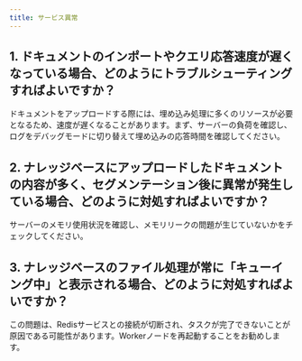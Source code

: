```yaml
---
title: サービス異常
---
```


## 1. ドキュメントのインポートやクエリ応答速度が遅くなっている場合、どのようにトラブルシューティングすればよいですか？

ドキュメントをアップロードする際には、埋め込み処理に多くのリソースが必要となるため、速度が遅くなることがあります。まず、サーバーの負荷を確認し、ログをデバッグモードに切り替えて埋め込みの応答時間を確認してください。

## 2. ナレッジベースにアップロードしたドキュメントの内容が多く、セグメンテーション後に異常が発生している場合、どのように対処すればよいですか？

サーバーのメモリ使用状況を確認し、メモリリークの問題が生じていないかをチェックしてください。

## 3. ナレッジベースのファイル処理が常に「キューイング中」と表示される場合、どのように対処すればよいですか？

この問題は、Redisサービスとの接続が切断され、タスクが完了できないことが原因である可能性があります。Workerノードを再起動することをお勧めします。

